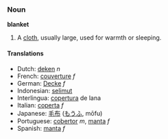 === Noun ===
'''blanket'''

# A [[cloth]], usually large, used for warmth or sleeping.

==== Translations ====
*Dutch: [[deken]] ''n''
*French: [[couverture]] ''f''
*German: [[Decke]] ''f''
*Indonesian: [[selimut]] 
*Interlingua: [[copertura]] de lana 
*Italian: [[coperta]] ''f''
*Japanese: [[毛布]] ([[もうふ]], mōfu) 
*Portuguese: [[cobertor]] ''m'', [[manta]] ''f'' 
*Spanish: [[manta]] ''f''